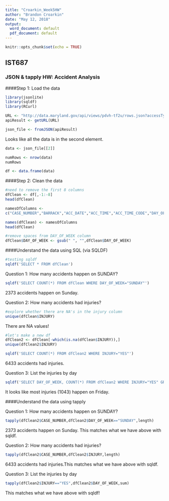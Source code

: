 ---
title: "Croarkin_Week5HW"
author: "Brandon Croarkin"
date: "May 12, 2018"
output:
  word_document: default
  pdf_document: default
---

```{r setup, include=FALSE}
knitr::opts_chunk$set(echo = TRUE)
```

## IST687
### JSON & tapply HW: Accident Analysis

####Step 1: Load the data

```{r}
library(jsonlite)
library(sqldf)
library(RCurl)
```

```{r}
URL <- "http://data.maryland.gov/api/views/pdvh-tf2u/rows.json?accessType=DOWNLOAD"
apiResult <- getURL(URL)
```

```{r}
json_file <- fromJSON(apiResult)
```

Looks like all the data is in the second element.

```{r}
data <- json_file[[2]]
```

```{r}
numRows <- nrow(data)
numRows
```

```{r}
df <- data.frame(data)
```

####Step 2: Clean the data

```{r}
#need to remove the first 8 columns
dfClean <- df[,-1:-8]
head(dfClean)
```

```{r}
namesOfColumns <-
c("CASE_NUMBER","BARRACK","ACC_DATE","ACC_TIME","ACC_TIME_CODE","DAY_OF_WEEK","ROAD","INTERSECT_ROAD","DIST_FROM_INTERSECT","DIST_DIRECTION","CITY_NAME","COUNTY_CODE","COUNTY_NAME","VEHICLE_COUNT","PROP_DEST","INJURY","COLLISION_WITH_1","COLLISION_WITH_2")
```

```{r}
names(dfClean) <- namesOfColumns
head(dfClean)
```

```{r}
#remove spaces from DAY_OF_WEEK column
dfClean$DAY_OF_WEEK <- gsub(" ", "",dfClean$DAY_OF_WEEK)
```

####Understand the data using SQL (via SQLDF)

```{r}
#testing sqldf
sqldf('SELECT * FROM dfClean')
```

Question 1: How many accidents happen on SUNDAY?
```{r}
sqldf('SELECT COUNT(*) FROM dfClean WHERE DAY_OF_WEEK="SUNDAY"')
```
2373 accidents happen on Sunday. 

Question 2: How many accidents had injuries?

```{r}
#explore whether there are NA's in the injury column
unique(dfClean$INJURY)
```
There are NA values!

```{r}
#let's make a new df
dfClean2 <- dfClean[-which(is.na(dfClean$INJURY)),]
unique(dfClean2$INJURY)
```

```{r}
sqldf('SELECT COUNT(*) FROM dfClean2 WHERE INJURY="YES"')
```
6433 accidents had injuries.

Question 3: List the injuries by day
```{r}
sqldf('SELECT DAY_OF_WEEK, COUNT(*) FROM dfClean2 WHERE INJURY="YES" GROUP BY DAY_OF_WEEK')
```
It looks like most injuries (1043) happen on Friday.

####Understand the data using tapply

Question 1: How many accidents happen on SUNDAY?
```{r}
tapply(dfClean2$CASE_NUMBER,dfClean2$DAY_OF_WEEK=="SUNDAY",length)
```
2373 accidents happen on Sunday. This matches what we have above with sqldf.

Question 2: How many accidents had injuries?
```{r}
tapply(dfClean2$CASE_NUMBER,dfClean2$INJURY,length)
```
6433 accidents had injuries.This matches what we have above with sqldf.

Question 3: List the injuries by day
```{r}
tapply(dfClean2$INJURY=="YES",dfClean2$DAY_OF_WEEK,sum)
```
This matches what we have above with sqldf!





